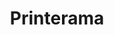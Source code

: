 ---
title: Printerama
slug: "printerama"
order: 5
published: true
socialimage: 'og-image.png'
aboutcompany: Printerama is a t-shirt store in Brazil, they are an exclusive online brand, based in Fortaleza, Ceará, but with national cover.
project: This project is a redesign of the e-commerce. Based on the need of expand the quantity of products available in the store, the experience of this redesign was centered in the metrics of the last design.
tags: [
    'UI',
    'UX',
    'Heatmap',
    'Metrics',
    'Magento 2'
]
colorone: "#C02525"
colortwo: "#A5110F"
mock: 'mock.png'
mockMobile: 'mock-mobile.png'
gallery: [
    'danilo-nobre-printerama.png',
    'danilo-nobre-printerama-mobile.png'
]
---